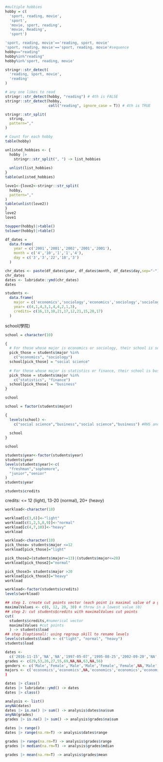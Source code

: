 ```{r}
#multiple hobbies
hobby = c(
  'sport, reading, movie',
  'sport',
  'movie, sport, reading',
  'movie, Reading',
  'sport') 

```

```{r}
'sport, reading, movie'=='reading, sport, movie'
'sport, reading, movie'=='sport, reading, movie'#sequence
hobby=="reading"
hobby%in%"reading"
hobby%in%'sport, reading, movie'
```
```{r}
stringr::str_detect(
  'reading, sport, movie',
  'reading'
)
```

```{r}
# any one likes to read
stringr::str_detect(hobby, "reading") # 4th is FALSE
stringr::str_detect(hobby, 
                    coll("reading", ignore_case = T)) # 4th is TRUE
```
```{r}
stringr::str_split(
  string,
  pattern=","
)
```

```{r}
# Count for each hobby
table(hobby)

unlisted_hobbies <- {
  hobby |> 
    stringr::str_split(", ") -> list_hobbies
  
  unlist(list_hobbies)
}
table(unlisted_hobbies)
```
```{r}
love1<-{love2<-stringr::str_split(
  hobby,
  pattern=","
)
table(unlist(love2))
}
love2
love1

```
```{r}
toupper(hobby)|>table()
tolower(hobby)|>table()
```
```{r}
df_dates =
  data.frame(
    year = c('2001','2001','2002','2001','2001'),
    month = c('4','10','1','1','4'),
    day = c('3','3','22','18','3')
  )
```
```{r}
chr_dates <- paste(df_dates$year, df_dates$month, df_dates$day,sep="-")
chr_dates 
dates <- lubridate::ymd(chr_dates)
dates
```
```{r}
students <-
  data.frame(
    major = c('economics','sociology','economics','sociology','sociology','finance','sociology','statistics','statistics','sociology'),
    year= c(4,1,4,3,1,4,4,2,1,3),
    credits= c(16,13,10,21,17,12,21,15,20,17)
  )
```
school(學院)
```{r}
school = character(10)

{
  # For those whose major is economics or sociology, their school is social science. 
  pick_those = students$major %in% 
    c("economics", "sociology")
  school[pick_those] = "social science"
  
  # For those whose major is statistics or finance, their school is business
  pick_those = students$major %in% 
    c("statistics", "finance")
  school[pick_those] = "business"
}

school
```
```{r}
school = factor(students$major)

{
  levels(school) <- 
    c("social science","business","social science","business") #RHS and LHS are same length
  
  school
}

school
```
```{r}
students$year<-factor(students$year)
students$year
levels(students$year)<-c(
  "freshman","sophemore",
  "junior","senior"
)
students$year
```

```{r}
students$credits
```
credits: <= 12 (light), 13-20 (normal), 20+ (heavy)
```{r}
workload<-character(10)

workload[c(3,6)]<-"light"
workload[c(1,2,5,8,9)]<-"normal"
workload[c(4,7,10)]<-"heavy"
workload
```
```{r}
workload<-character(10)
pick_those= students$major <=12
workload[pick_those]="light"

pick_those2=(students$major>=13)|(students$major<=20)
workload[pick_those2]="normal"

pick_those3= students$major >20
workload[pick_those3]="heavy"
workload
```

```{r}
workload<-factor(students$credits)
levels(workload)
```
```{r}
## step 1. create cut points vector (each point is maximal value of a group)
maximalValues <- c(0, 12, 20, 30) # throw in a lowest value (0)
## step 2: cut students$credits with maximalValues cut points
cut(
  students$credits,#numerical vector
  maximalValues #cut points
  ) -> students$load
## step 3(optional): using regroup skill to rename levels
levels(students$load) <- c("light", "normal", "heavy")
students$load
```

```{r}

dates <- 
  c('2016-11-15','NA','NA','1997-05-07','1995-08-25','2002-09-20','NA','NA','NA','1995-07-16', '2011-06-22')
grades <- c(29,53,26,27,55,69,NA,NA,63,NA,56)
genders <- c('Male','Female','Male','Male','Female','Female',NA,'Male','Male','Female','Female')
majors <- c('economics','economics',NA,'economics','economics','economics','economics','statistics','law','economics','law')
)
```
 
```{r}
dates |> class()
dates |> lubridate::ymd() -> dates
dates |> class()
```
```{r}
analysis <- list()
anyNA(dates)
dates |> is.na() |> sum() -> analysis$dates$na$sum
anyNA(grades)
grades |> is.na() |> sum() -> analysis$grades$na$sum
```



```{r}
dates |> range()
dates |> range(na.rm=T) -> analysis$dates$range

grades |> range(na.rm=T) -> analysis$grades$range
grades |> median(na.rm=T) -> analysis$grades$mdian

grades |> mean(na.rm=T) -> analysis$grades$mean
```

